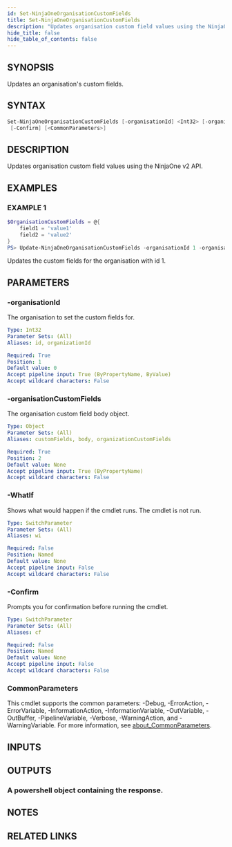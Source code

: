 ```yaml
---
id: Set-NinjaOneOrganisationCustomFields
title: Set-NinjaOneOrganisationCustomFields
description: "Updates organisation custom field values using the NinjaOne v2 API."
hide_title: false
hide_table_of_contents: false
---
```


## SYNOPSIS

Updates an organisation's custom fields.

## SYNTAX

```powershell
Set-NinjaOneOrganisationCustomFields [-organisationId] <Int32> [-organisationCustomFields] <Object> [-WhatIf]
 [-Confirm] [<CommonParameters>]
```

## DESCRIPTION

Updates organisation custom field values using the NinjaOne v2 API.

## EXAMPLES

### EXAMPLE 1

```powershell
$OrganisationCustomFields = @{
    field1 = 'value1'
    field2 = 'value2'
}
PS> Update-NinjaOneOrganisationCustomFields -organisationId 1 -organisationCustomFields $OrganisationCustomFields
```

Updates the custom fields for the organisation with id 1.

## PARAMETERS

### -organisationId

The organisation to set the custom fields for.

```yaml
Type: Int32
Parameter Sets: (All)
Aliases: id, organizationId

Required: True
Position: 1
Default value: 0
Accept pipeline input: True (ByPropertyName, ByValue)
Accept wildcard characters: False
```

### -organisationCustomFields

The organisation custom field body object.

```yaml
Type: Object
Parameter Sets: (All)
Aliases: customFields, body, organizationCustomFields

Required: True
Position: 2
Default value: None
Accept pipeline input: True (ByPropertyName)
Accept wildcard characters: False
```

### -WhatIf

Shows what would happen if the cmdlet runs.
The cmdlet is not run.

```yaml
Type: SwitchParameter
Parameter Sets: (All)
Aliases: wi

Required: False
Position: Named
Default value: None
Accept pipeline input: False
Accept wildcard characters: False
```

### -Confirm

Prompts you for confirmation before running the cmdlet.

```yaml
Type: SwitchParameter
Parameter Sets: (All)
Aliases: cf

Required: False
Position: Named
Default value: None
Accept pipeline input: False
Accept wildcard characters: False
```

### CommonParameters

This cmdlet supports the common parameters: -Debug, -ErrorAction, -ErrorVariable, -InformationAction, -InformationVariable, -OutVariable, -OutBuffer, -PipelineVariable, -Verbose, -WarningAction, and -WarningVariable. For more information, see [about_CommonParameters](http://go.microsoft.com/fwlink/?LinkID=113216).

## INPUTS

## OUTPUTS

### A powershell object containing the response.

## NOTES

## RELATED LINKS
